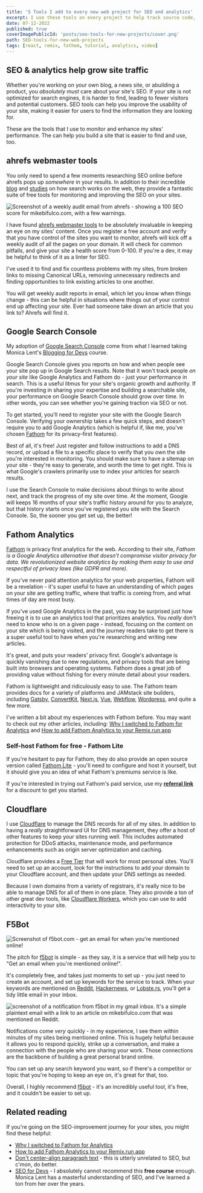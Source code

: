 ```yaml
---
title: '5 Tools I add to every new web project for SEO and analytics'
excerpt: I use these tools on every project to help track source code, monitor traffic on my site, and optimize content for better Search Engine Optimization (SEO).
date: 07-12-2022
published: true
coverImagePublicId: 'posts/seo-tools-for-new-projects/cover.png'
path: SEO-tools-for-new-web-projects
tags: [react, remix, fathom, tutorial, analytics, video]
---
```


## SEO & analytics help grow site traffic

Whether you're working on your own blog, a news site, or abuilding a product, you _absolutely must_ care about your site's SEO. If your site is not optimized for search engines, it is harder to find, leading to fewer visitors and potential customers. SEO tools can help you improve the usability of your site, making it easier for users to find the information they are looking for.

These are the tools that I use to monitor and enhance my sites' performance. The can help you build a site that is easier to find and use, too.

## ahrefs webmaster tools

You only need to spend a few moments researching SEO online before ahrefs pops up _somewhere_ in your results. In addition to their incredible [blog](https://ahrefs.com/blog/) and [studies](https://ahrefs.com/blog/category/data-studies/) on how search works on the web, they provide a fantastic suite of free tools for monitoring and improviing the SEO on your sites.

<Image
  publicId="posts/seo-tools-for-new-projects/ahrefs-audit"
  alt="Screenshot of a weekly audit email from ahrefs - showing a 100 SEO score for mikebifulco.com, with a few warnings."
  caption="There's always room to improve SEO, and ahrefs webmaster tools makes it easy to digest"
/>

I have found [ahrefs webmaster tools](https://ahrefs.com/webmaster-tools) to be absolutely invaluable in keeping an eye on my sites' content. Once you register a free account and verify that you have control of the sites you want to monitor, ahrefs will kick off a weekly audit of all the pages on your domain. It will check for common pitfalls, and give your site a health score from 0-100. If you're a dev, it may be helpful to think of it as a linter for SEO.

I've used it to find and fix countless problems with my sites, from broken links to missing Canonical URLs, removing unnecessary redirects and finding opportunities to link existing articles to one another.

You will get weekly audit reports in email, which let you know when things change - this can be helpful in situations where things out of your control end up affecting your site. Ever had someone take down an article that you link to? Ahrefs will find it.

## Google Search Console

My adoption of [Google Search Console](https://search.google.com/search-console/about) come from what I learned taking Monica Lent's [Blogging for Devs](https://bloggingfordevs.com) course.

Google Search Console gives you reports on how and when people see your site pop up in Google Search results. Note that it won't track people _on your site_ like Google Analytics and Fathom do - just your performance in search. This is a useful litmus for your site's organic growth and authority. If you're investing in sharing your expertise and building a searchable site, your performance on Google Search Console should grow over time. In other words, you can see whether you're gaining traction via SEO or not.

To get started, you'll need to register your site with the Google Search Console. Verifying your ownership takes a few quick steps, and doesn't require you to add Google Analytics (which is helpful if, like me, you've chosen [Fathom](https://mikebifulco.com/posts/why-fathom-analytics) for its privacy-first features).

Best of all, it's free! Just register and follow instructions to add a DNS record, or upload a file to a specific place to verify that you own the site you're interested in monitoring. You should make sure to have a sitemap on your site - they're easy to generate, and worth the time to get right. This is what Google's crawlers primarily use to index your articles for search results.

I use the Search Console to make decisions about things to write about next, and track the progress of my site over time. At the moment, Google will keeps 16 months of your site's traffic history around for you to analyze, but that history starts once you've registered you site with the Search Console. So, the sooner you get set up, the better!

## Fathom Analytics

[Fathom](https://usefathom.com) is privacy first analytics for the web. According to their site, _Fathom is a Google Analytics alternative that doesn’t compromise visitor privacy for data. We revolutionized website analytics by making them easy to use and respectful of privacy laws (like GDPR and more)._

If you've never paid attention analytics for your web properties, Fathom will be a revelation - it's super useful to have an understanding of which pages on your site are getting traffic, where that traffic is coming from, and what times of day are most busy.

If you've used Google Analytics in the past, you may be surprised just how freeing it is to use an analytics tool that prioritizes analytics. You _really_ don't need to know _who_ is on a given page - instead, focusing on the content on your site which is being visited, and the journey readers take to get there is a super useful tool to have when you're researching and writing new articles.

It's great, and puts your readers' privacy first. Google's advantage is quickly vanishing due to new regulations, and privacy tools that are being built into browsers and operating systems. Fathom does a great job of providing value without fishing for every minute detail about your readers.

Fathom is lightweight and ridiculously easy to use. The Fathom team provides docs for a variety of platforms and JAMstack site builders, including [Gatsby](https://usefathom.com/docs/integrations/gatsby), [ConvertKit](https://usefathom.com/docs/integrations/convertkit), [Next.js](https://usefathom.com/docs/integrations/next), [Vue](https://usefathom.com/docs/integrations/vue), [Webflow](https://usefathom.com/docs/integrations/webflow), [Wordpress](https://usefathom.com/docs/integrations/wordpress), and quite a few more.

I've written a bit about my experiences with Fathom before. You may want to check out my other articles, including: [Why I switched to Fathom for Analytics](https://mikebifulco.com/posts/why-fathom-analytics) and [How to add Fathom Analytics to your Remix.run app](https://mikebifulco.com/posts/add-fathom-analytics-to-remix)

### Self-host Fathom for free - Fathom Lite

If you're hesitant to pay for Fathom, they do also provide an open source version called [Fathom Lite](https://github.com/usefathom/fathom) - you'll need to configure and host it yourself, but it should give you an idea of what Fathom's premiums service is like.

If you're interested in trying out Fathom's paid service, use my [**referral link**](https://usefathom.com/ref/DPSSYB) for a discount to get you started.

## Cloudflare

I use [Cloudflare](https://cloudflare.com) to manage the DNS records for all of my sites. In addition to having a _really_ straightforward UI for DNS management, they offer a host of other features to keep your sites running well. This includes automated protection for DDoS attacks, maintenance mode, and performance enhancements such as origin server optimization and caching.

Cloudflare provides a [Free Tier](https://www.cloudflare.com/plans/) that will work for most personal sites. You'll need to set up an account, look for the instructions to add your domain to your Cloudflare account, and then update your DNS settings as needed.

Because I own domains from a variety of registrars, it's really nice to be able to manage DNS for all of them in one place. They also provide a ton of other great dev tools, like [Cloudflare Workers](https://workers.cloudflare.com/), which you can use to add interactivity to your site.

## F5Bot

<Image
  publicId="posts/seo-tools-for-new-projects/f5bot"
  alt="Screenshot of f5bot.com - get an email for when you're mentioned online!"
  caption="F5bot is free, and dead simple to set up. "
/>

The pitch for [f5bot](https://f5bot.com) is simple - as they say, it is a service that will help you to "Get an email when you're mentioned online!".

It's completely free, and takes just moments to set up - you just need to create an account, and set up keywords for the service to track. When your keywords are mentioned on [Reddit](https://reddit.com), [Hackernews](https://news.ycombinator.com), or [Lobste.rs](https://lobste.rs), you'll get a tidy little email in your inbox.

<Image
  publicId="posts/seo-tools-for-new-projects/f5bot-notification "
  alt="screenshot of a notification from f5bot in my gmail inbox. It's a simple plaintext email with a link to an article on mikebifulco.com that was mentioned on Reddit."
  caption="This is what typical notification from f5bot looks like."
/>

Notifications come _very_ quickly - in my experience, I see them within minutes of my sites being mentioned online. This is hugely helpful because it allows you to respond quickly, strike up a conversation, and make a connection with the people who are sharing your work. Those connections are the backbone of building a great personal brand online.

You can set up any search keyword you want, so if there's a competitor or topic that you're hoping to keep an eye on, it's great for that, too.

Overall, I highly recommend [f5bot](https://f5bot.com) - it's an incredibly useful tool, it's free, and it couldn't be easier to set up.

## Related reading

If you're going on the SEO-improvement journey for your sites, you might find these helpful:

- [Why I switched to Fathom for Analytics](https://mikebifulco.com/posts/why-fathom-analytics)
- [How to add Fathom Analytics to your Remix.run app](https://mikebifulco.com/posts/add-fathom-analytics-to-remix)
- [Don't center-align paragraph text](https://mikebifulco.com/posts/dont-center-paragraph-text) - this is utterly unrelated to SEO, but c'mon, do better.
- [SEO for Devs](https://seofordevs.com) - I absolutely cannot recommend this **free course** enough. Monica Lent has a masterful understanding of SEO, and I've learned a ton from her over the years.

